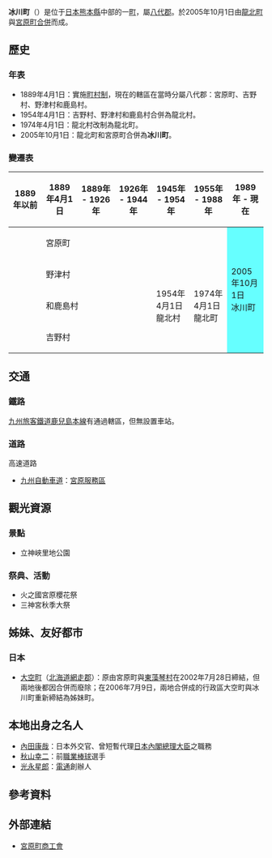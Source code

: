 {{日本町村
| 自治體名=冰川
| 町村=町
| 圖像=[[File:Ono_Iwaya_Kofun,_kouenbu-1.jpg|240px]]
| 圖像說明=[[大野窟古墳|大野窟古墳]]
| 町村章=[[File:Emblem_of_Hikawa,_Kumamoto.gif|100px]]
| 日文原名=氷川町
| 平假名=ひかわちょう
| 羅馬字拼音=Hikawa-chō
| 都道府縣=熊本縣
| 支廳=
| 郡=八代郡
| 編號=43468-0
| 面積=33.29
| 邊界未定=
| 人口=13,287
| 統計時間=2008年12月31日
| 自治體=[[宇城市|宇城市]]、[[八代市|八代市]]
| 樹=[[梨|梨]]
| 花=[[櫻花|櫻花]]
| 鳥=[[家燕|家燕]]
| 其他象徵物=
| 其他象徵=
| 首長=[[濱田洋|濱田洋]]
| 卸任日期=2009年11月
| 議員數=
| 郵遞區號=869-4814
| 所在地=八代郡冰川町島地642番地
| 電話號碼=965-52-7111
| 外部連結=http://www.hikawacyou.hinokuni-net.jp/
| 經度=
| 緯度=
| 地圖=[[File:Hikawa_in_Kumamoto_Prefecture.png|250px]]
| 註記=人口：[http://www.hikawacyou.hinokuni-net.jp/ 冰川町官方網頁]
}}
'''冰川町'''（{{jpn|j=氷川町|hg=ひかわちょう|rm=Hikawa chō|f=y}}）是位于[[日本|日本]][[熊本縣|熊本縣]]中部的一[[市町村|町]]，屬[[八代郡|八代郡]]。於2005年10月1日由[[龍北町|龍北町]]與[[宮原町|宮原町]][[市町村合併|合併]]而成。

==歷史==
===年表===
* 1889年4月1日：實施[[町村制|町村制]]，現在的轄區在當時分屬八代郡：宮原町、吉野村、野津村和鹿島村。
* 1954年4月1日：吉野村、野津村和鹿島村合併為龍北村。
* 1974年4月1日：龍北村改制為龍北町。
* 2005年10月1日：龍北町和宮原町合併為'''冰川町'''。

===變遷表===
{| class="wikitable" style="font-size:x-small"
! 1889年以前
! 1889年4月1日
! 1889年 - 1926年
! 1926年 - 1944年
! colspan="2" | 1945年 - 1954年
! 1955年 - 1988年
! 1989年 - 現在
! 現在
|-
|
| colspan=6 | 宮原町
| rowspan=4 colspan=2 style="background-color:#6ff;" | 2005年10月1日<br />冰川町
|-
|
| colspan=3 | 野津村
| rowspan=3 colspan=2 | 1954年4月1日<br />龍北村
| rowspan=3 | 1974年4月1日<br />龍北町
|-
|
| colspan=3 | 和鹿島村
|-
|
| colspan=3 | 吉野村
|}

==交通==
===鐵路===
[[九州旅客鐵道|九州旅客鐵道]][[鹿兒島本線|鹿兒島本線]]有通過轄區，但無設置車站。

===道路===
; 高速道路
* [[九州自動車道|九州自動車道]]：[[宮原服務區|宮原服務區]]

==觀光資源==
===景點===
* 立神峽里地公園

===祭典、活動===
* 火之國宮原櫻花祭
* 三神宮秋季大祭

==姊妹、友好都市==
===日本===
* [[大空町|大空町]]（[[北海道|北海道]][[網走郡|網走郡]]）：原由宮原町與[[東藻琴村|東藻琴村]]在2002年7月28日締結，但兩地後都因合併而廢除；在2006年7月9日，兩地合併成的行政區大空町與冰川町重新締結為姊妹町。

== 本地出身之名人 ==
* [[內田康哉|內田康哉]]：日本外交官、曾短暫代理[[日本內閣總理大臣|日本內閣總理大臣]]之職務
* [[秋山幸二|秋山幸二]]：前[[職業棒球|職業棒球]]選手
* [[光永星郎|光永星郎]]：[[電通|電通]]創辦人

== 參考資料 ==
{{Reflist}}

==外部連結==
* {{Ja}} [https://web.archive.org/web/20071025133022/http://www.kumashoko.or.jp/miyahara/ 宮原町商工會]

{{熊本縣}}
